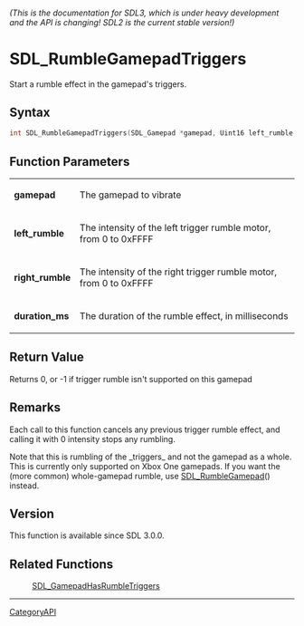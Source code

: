 ====== (This is the documentation for SDL3, which is under heavy development and the API is changing! SDL2 is the current stable version!) ======
= SDL_RumbleGamepadTriggers =

Start a rumble effect in the gamepad's triggers.

== Syntax ==

<syntaxhighlight lang='c'>
int SDL_RumbleGamepadTriggers(SDL_Gamepad *gamepad, Uint16 left_rumble, Uint16 right_rumble, Uint32 duration_ms);
</syntaxhighlight>

== Function Parameters ==

{|
|'''gamepad'''
|The gamepad to vibrate
|-
|'''left_rumble'''
|The intensity of the left trigger rumble motor, from 0 to 0xFFFF
|-
|'''right_rumble'''
|The intensity of the right trigger rumble motor, from 0 to 0xFFFF
|-
|'''duration_ms'''
|The duration of the rumble effect, in milliseconds
|}

== Return Value ==

Returns 0, or -1 if trigger rumble isn't supported on this gamepad

== Remarks ==

Each call to this function cancels any previous trigger rumble effect, and
calling it with 0 intensity stops any rumbling.

Note that this is rumbling of the _triggers_ and not the gamepad as a
whole. This is currently only supported on Xbox One gamepads. If you want
the (more common) whole-gamepad rumble, use [[SDL_RumbleGamepad]]()
instead.

== Version ==

This function is available since SDL 3.0.0.

== Related Functions ==

:[[SDL_GamepadHasRumbleTriggers]]

----
[[CategoryAPI]]


